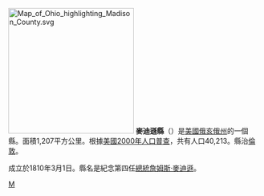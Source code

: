 {{Otheruses|麥迪遜縣|subject=美國俄亥俄州的一個縣|other=同名的縣}}
[[File:Map_of_Ohio_highlighting_Madison_County.svg|250px]]
'''麥迪遜縣'''（{{lang-en|Madison County}}）是[[美國|美國]][[俄亥俄州|俄亥俄州]]的一個縣。面積1,207平方公里。根據[[美國2000年人口普查|美國2000年人口普查]]，共有人口40,213。縣治[[倫敦_(俄亥俄州)|倫敦]]。

成立於1810年3月1日。縣名是紀念第四任[[美國總統|總統]][[詹姆斯·麥迪遜|詹姆斯·麥迪遜]]。
{{ohio-stub}}

[[Category:俄亥俄州行政區劃|M]]